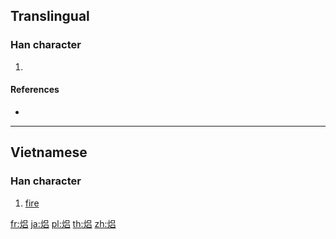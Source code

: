 ==Translingual==

===Han character===
{{Han char|rn=86|rad=火|as=07|sn=11|four=|canj=FRHR,FRR}}

# {{defn|Han|sort=火07}}

====References====
* {{Han ref|kx=0673.111|hdz=32204.101|uh=7112|ud=28946}}

----

==Vietnamese==

===Han character===
{{vi-hantu|[[lửa]]|rs=火07}}

# [[fire]]

[[fr:焒]]
[[ja:焒]]
[[pl:焒]]
[[th:焒]]
[[zh:焒]]